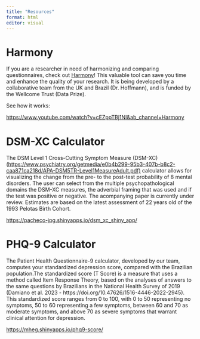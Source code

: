 ---
title: "Resources"
format: html
editor: visual
---

# Harmony

If you are a researcher in need of harmonizing and comparing questionnaires, check out [Harmony](https://harmonydata.ac.uk/)! This valuable tool can save you time and enhance the quality of your research. It is being developed by a collaborative team from the UK and Brazil (Dr. Hoffmann), and is funded by the Wellcome Trust (Data Prize).

See how it works:

<https://www.youtube.com/watch?v=cEZppTBj1NI&ab_channel=Harmony>

# DSM-XC Calculator

The DSM Level 1 Cross-Cutting Symptom Measure (DSM-XC) (<https://www.psychiatry.org/getmedia/e0b4b299-95b3-407b-b8c2-caa871ca218d/APA-DSM5TR-Level1MeasureAdult.pdf)> calculator allows for visualizing the change from the pre- to the post-test probability of 8 mental disorders. The user can select from the multiple psychopathological domains the DSM-XC measures, the adverbial framing that was used and if the test was positive or negative. The acompanying paper is currently under review. Estimates are based on the latest assessment of 22 years old of the 1993 Pelotas Birth Cohort.

<https://pacheco-jpg.shinyapps.io/dsm_xc_shiny_app/>

# PHQ-9 Calculator

The Patient Health Questionnaire-9 calculator, developed by our team, computes your standardized depression score, compared with the Brazilian population.The standardized score (T Score) is a measure that uses a method called Item Response Theory, based on the analyses of answers to the same questions by Brazilians in the National Health Survey of 2019 (Damiano et al. 2023 - https://doi.org/10.47626/1516-4446-2022-2945). This standardized score ranges from 0 to 100, with 0 to 50 representing no symptoms, 50 to 60 representing a few symptoms, between 60 and 70 as moderate symptoms, and above 70 as severe symptoms that warrant clinical attention for depression.

<https://mheg.shinyapps.io/phq9-score/>
